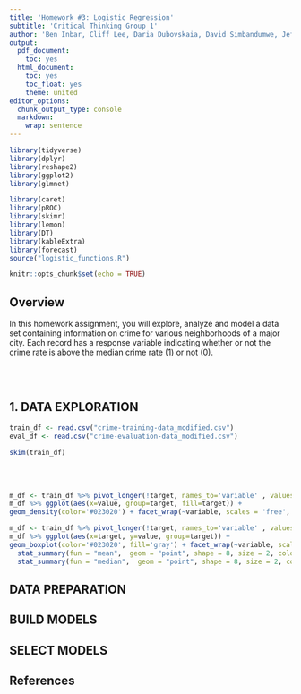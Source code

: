 ```yaml
---
title: 'Homework #3: Logistic Regression'
subtitle: 'Critical Thinking Group 1'
author: 'Ben Inbar, Cliff Lee, Daria Dubovskaia, David Simbandumwe, Jeff Parks, Nick Oliver'
output:
  pdf_document:
    toc: yes
  html_document:
    toc: yes
    toc_float: yes
    theme: united
editor_options:
  chunk_output_type: console
  markdown: 
    wrap: sentence
---
```



```r
library(tidyverse)
library(dplyr)
library(reshape2)
library(ggplot2)
library(glmnet)

library(caret)
library(pROC)
library(skimr)
library(lemon)
library(DT)
library(kableExtra)
library(forecast)
source("logistic_functions.R")

knitr::opts_chunk$set(echo = TRUE)
```

## Overview
In this homework assignment, you will explore, analyze and model a data set containing information on crime for various neighborhoods of a major city. Each record has a response variable indicating whether or not the crime rate is above the median crime rate (1) or not (0).

<br></br>


## 1. DATA EXPLORATION




```r

train_df <- read.csv("crime-training-data_modified.csv")
eval_df <- read.csv("crime-evaluation-data_modified.csv")

```



```r

skim(train_df)

```
<br></br>



```r

m_df <- train_df %>% pivot_longer(!target, names_to='variable' , values_to = 'value')
m_df %>% ggplot(aes(x=value, group=target, fill=target)) + 
geom_density(color='#023020') + facet_wrap(~variable, scales = 'free',  ncol = 4) + theme_bw()

```




```r

m_df <- train_df %>% pivot_longer(!target, names_to='variable' , values_to = 'value')
m_df %>% ggplot(aes(x=target, y=value, group=target)) + 
geom_boxplot(color='#023020', fill='gray') + facet_wrap(~variable, scales = 'free',  ncol = 4) +
  stat_summary(fun = "mean",  geom = "point", shape = 8, size = 2, color = "steelblue") + 
  stat_summary(fun = "median",  geom = "point", shape = 8, size = 2, color = "red") + theme_bw()

```




## DATA PREPARATION







## BUILD MODELS








## SELECT MODELS








## References



